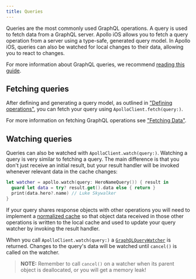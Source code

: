 ```yaml
---
title: Queries
---
```


Queries are the most commonly used GraphQL operations. A query is used to fetch data from a GraphQL server. Apollo iOS allows you to fetch a query operation from a server using a type-safe, generated query model. In Apollo iOS, queries can also be watched for local changes to their data, allowing you to react to changes.

For more information about GraphQL queries, we recommend [reading this guide](http://graphql.org/learn/queries/).

## Fetching queries

After defining and generating a query model, as outlined in ["Defining operations"](./fetching-data#defining-operations), you can fetch your query using `ApolloClient.fetch(query:)`.

For more information on fetching GraphQL operations see ["Fetching Data"](./fetching-data).

## Watching queries

Queries can also be watched with `ApolloClient.watch(query:)`. Watching a query is very similar to fetching a query. The main difference is that you don't just receive an initial result, but your result handler will be invoked whenever relevant data in the cache changes:

```swift
let watcher = apollo.watch(query: HeroNameQuery()) { result in
  guard let data = try? result.get().data else { return }
  print(data.hero?.name) // Luke Skywalker
}
```

If your query shares response objects with other operations you will need to implement a [normalized cache](../caching/introduction) so that object data received in those other operations is written to the local cache and used to update your query watcher by invoking the result handler.

When you call `ApolloClient.watch(query:)` a [`GraphQLQueryWatcher`](https://www.apollographql.com/docs/ios/docc/documentation/apollo/graphqlquerywatcher) is returned. Changes to the query's data will be watched until `cancel()` is called on the watcher.

> **NOTE:** Remember to call `cancel()` on a watcher when its parent object is deallocated, or you will get a memory leak!
